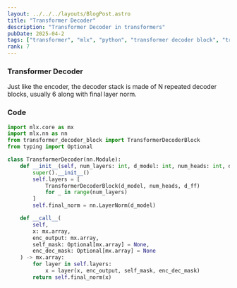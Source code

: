 ```yaml
---
layout: ../../../layouts/BlogPost.astro
title: "Transformer Decoder"
description: "Transformer Decoder in transformers"
pubDate: 2025-04-2
tags: ["transformer", "mlx", "python", "transformer decoder block", "transformer decoder"]
rank: 7
---
```


### Transformer Decoder

Just like the encoder, the decoder stack is made of N repeated decoder blocks, usually 6 along with final layer norm.

### Code

```python
import mlx.core as mx
import mlx.nn as nn
from transformer_decoder_block import TransformerDecoderBlock
from typing import Optional

class TransformerDecoder(nn.Module):
    def __init__(self, num_layers: int, d_model: int, num_heads: int, d_ff: int):
        super().__init__()
        self.layers = [
            TransformerDecoderBlock(d_model, num_heads, d_ff)
            for _ in range(num_layers)
        ]
        self.final_norm = nn.LayerNorm(d_model)

    def __call__(
        self,
        x: mx.array,
        enc_output: mx.array,
        self_mask: Optional[mx.array] = None,
        enc_dec_mask: Optional[mx.array] = None
    ) -> mx.array:
        for layer in self.layers:
            x = layer(x, enc_output, self_mask, enc_dec_mask)
        return self.final_norm(x)

```
